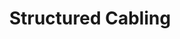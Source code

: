---
title: 'Structured Cabling'
images: 'https://res.cloudinary.com/dzcwvkzmy/image/upload/v1702466501/Bryan%20and%20Beckley/Vendors%20LOGO/16_nectdj.png'
icon: 'https://res.cloudinary.com/dzcwvkzmy/image/upload/v1702589005/Bryan%20and%20Beckley/icons_website/audio-cable_2365877_bebxny.png'
para: 'Build high-performance infrastructure with our reliable hardware and expert teams. Click to Read More about our future-proof cabling solutions.'
desc: "Bryan & Beckley's structured cabling solutions, we design and deliver scalable infrastructure tailored to your business needs. Our offerings span all six structured cabling subsystems, from entrance facilities to equipment rooms and work area components. We provide reliable hardware i.e. racks, network cabinets, copper and fibre cable and more to build high-performance infrastructure. Our expert teams and global delivery capabilities help maximise ROI by implementing solutions that adapt as your business grows. Rely on us for future-proof cabling that empowers productivity" 
---